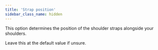 ```yaml
---
title: 'Strap position'
sidebar_class_name: hidden
---
```


This option determines the position of the shoulder straps alongside your shoulders.

Leave this at the default value if unsure.
